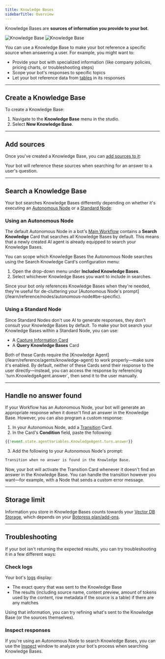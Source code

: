 ```yaml
---
title: Knowledge Bases
sidebarTitle: Overview
---
```


<Icon icon="book-open"/> Knowledge Bases are **sources of information you provide to your bot**.

<Frame>
  <img
    alt="Knowledge Base"
    className="block dark:hidden"
    src="./assets/knowledge-base.png"
  />
  <img
    alt="Knowledge Base"
    className="hidden dark:block"
    src="./assets/knowledge-base-dark.png"
  />
</Frame>

You can use a Knowledge Base to make your bot reference a specific source when answering a user. For example, you might want to:

- Provide your bot with specialized information (like company policies, pricing charts, or troubleshooting steps)
- Scope your bot's responses to specific topics
- Let your bot reference data from [tables](/learn/reference/tables) in its responses

---

## Create a Knowledge Base

To create a Knowledge Base:

1. Navigate to the <Icon icon="book-open"/> **Knowledge Base** menu in the studio.
2. Select **New Knowledge Base**.

---

## Add sources

Once you've created a Knowledge Base, you can [add sources to it](/learn/reference/knowledge-base/add-sources):

<CardGroup cols={3}>
  <Card
    title="Websites"
    icon="app-window"
    href="/learn/reference/knowledge-base/add-sources#websites"
    horizontal
  >
  </Card>
  <Card
    title="Documents"
    icon="file-text"
    href="/learn/reference/knowledge-base/add-sources#documents"
    horizontal
  >
  </Card>
  <Card
    title="Tables"
    icon="table"
    href="/learn/reference/knowledge-base/add-sources#tables"
    horizontal
  >
  </Card>
  <Card
    title="Search the web"
    icon="search"
    href="/learn/reference/knowledge-base/add-sources#search-the-web"
    horizontal
  >
  </Card>
  <Card
    title="Rich text"
    icon="type"
    href="/learn/reference/knowledge-base/add-sources#rich-text"
    horizontal
  >
  </Card>
  <Card
    title="Integrations"
    icon="boxes"
    href="/learn/reference/knowledge-base/add-sources#sources-from-integrations"
    horizontal
  >
  </Card>
</CardGroup>

Your bot will reference these sources when searching for an answer to a user's question.

---

## Search a Knowledge Base

Your bot searches Knowledge Bases differently depending on whether it's executing an [Autonomous Node](/learn/reference/nodes/autonomous-node) or a [Standard Node](/learn/reference/nodes/introduction#standard-nodes):

### Using an Autonomous Node

The default Autonomous Node in a bot's [Main Workflow](/learn/reference/workflows) contains a **Search Knowledge** Card that searches all Knowledge Bases by default. This means that a newly created AI agent is already equipped to search your Knowledge Bases.

You can scope which Knowledge Bases the Autonomous Node searches using the Search Knowledge Card's configuration menu:

1. Open the drop-down menu under **Included Knowledge Bases**.
2. Select whichever Knowledge Bases you want to include in searches.

<Tip>
  Since your bot only references Knowledge Bases when they're needed, they're useful for de-cluttering your [Autonomous Node's prompt](/learn/reference/nodes/autonomous-node#be-specific).
</Tip>

### Using a Standard Node

Since Standard Nodes don't use AI to generate responses, they don't consult your Knowledge Bases by default. To make your bot search your Knowledge Bases within a Standard Node, you can use:

- A [Capture Information Card](/learn/reference/cards/capture-information#raw-input)
- A **Query Knowledge Bases** Card

<Warning>
  Both of these Cards require the [Knowledge Agent](/learn/reference/agents/knowledge-agent) to work properly—make sure it's enabled.
</Warning>

<Note>
  By default, neither of these Cards send their response to the user directly—instead, you can access the response by referencing `turn.KnowledgeAgent.answer`, then send it to the user manually.
</Note>

---

## Handle no answer found

If your Workflow has an Autonomous Node, your bot will generate an appropriate response when it doesn't find an answer in the Knowledge Base. However, you can also program a custom response:

1. In your Autonomous Node, add a [Transition](/learn/reference/cards/flow-logic#transition) Card.
2. In the Card's **Condition** field, paste the following:

```javascript
{{!event.state.agentVariables.KnowledgeAgent.turn.answer}}
```
3. Add the following to your Autonomous Node's prompt:

```markdown
Transition when no answer is found in the Knowledge Base.
```

Now, your bot will activate the Transition Card whenever it doesn't find an answer in the Knowledge Base. You can handle the transition however you want—for example, with a Node that sends a custom error message.

---

## Storage limit

Information you store in Knowledge Bases counts towards your [Vector DB Storage](/learn/get-started/dashboard/workspace/usage#vector-db-storage), which depends on your [Botpress plan/add-ons](botpress.com/pricing).

---

## Troubleshooting

If your bot isn't returning the expected results, you can try troubleshooting it in a few different ways:

### Check logs

Your bot's [logs](/learn/reference/debugger-logs-json#logs) display:

- The exact query that was sent to the Knowledge Base
- The results (including source name, content preview, amount of tokens used by the content, row metadata if the source is a table) if there are any matches

Using that information, you can try refining what's sent to the Knowledge Base (or the sources themselves).

### Inspect responses

If you're using an Autonomous Node to search Knowledge Bases, you can use the [Inspect](/learn/reference/nodes/autonomous-node#check-the-inspect-window) window to analyze your bot's process when searching Knowledge Bases.
